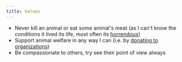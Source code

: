 ```yaml
---
title: Values
---
```


- Never kill an animal or eat some animal's meat (as I can't know the conditions it lived its life, most often its [horrendous](https://youtube.com/watch?v=8gqwpfEcBjI))
- Support animal welfare in any way I can (i.e. by [donating to organizations](https://youtube.com/watch?v=kWcPg8t1kJ4))
- Be compassionate to others, try see their point of view always
